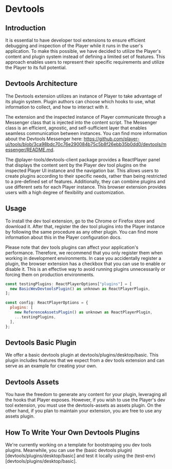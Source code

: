 # Devtools

## Introduction
It is essential to have developer tool extensions to ensure efficient debugging and inspection of the Player while it runs in the user's application. To make this possible, we have decided to utilize the Player's content and plugin system instead of defining a limited set of features. This approach enables users to represent their specific requirements and utilize the Player to its full potential.

## Devtools Architecture
The Devtools extension utilizes an instance of Player to take advantage of its plugin system. Plugin authors can choose which hooks to use, what information to collect, and how to interact with it.

The extension and the inspected instance of Player communicate through a Messenger class that is injected into the content script. The Messenger class is an efficient, agnostic, and self-sufficient layer that enables seamless communication between instances. You can find more information about the Devtools Messenger here: https://github.com/player-ui/tools/blob/3ca98bdc70c76e290084b75c5b8f26ebb35b0dd0/devtools/messenger/README.md.

The @player-tools/devtools-client package provides a ReactPlayer panel that displays the content sent by the Player dev tool plugins on the inspected Player UI instance and the navigation bar. This allows users to create plugins according to their specific needs, rather than being restricted to a pre-defined set of features. Additionally, they can combine plugins and use different sets for each Player instance. This browser extension provides users with a high degree of flexibility and customization.

## Usage
To install the dev tool extension, go to the Chrome or Firefox store and download it. After that, register the dev tool plugins into the Player instance by following the same procedure as any other plugin. You can find more information about this in the Player configuration docs.

Please note that dev tools plugins can affect your application's performance. Therefore, we recommend that you only register them when working in development environments. In case you accidentally register a plugin, the browser extension has a checkbox that you can use to enable or disable it. This is an effective way to avoid running plugins unnecessarily or forcing them on production environments.

```javascript
const testingPlugins: ReactPlayerOptions["plugins"] = [
  new BasicWevDevtoolsPlugin() as unknown as ReactPlayerPlugin,
];

const config: ReactPlayerOptions = {
  plugins: [
    new ReferenceAssetsPlugin() as unknown as ReactPlayerPlugin,
    ...testingPlugins,
  ],
};
```


## Devtools Basic Plugin
We offer a basic devtools plugin at devtools/plugins/desktop/basic. This plugin includes features that we expect from a dev tools extension and can serve as an example for creating your own.


## Devtools Assets
You have the freedom to generate any content for your plugin, leveraging all the hooks that Player exposes. However, if you wish to use the Player's dev tool extension, you must use the devtools-assets as assets plugin. On the other hand, if you plan to maintain your extension, you are free to use any assets plugin.


## How To Write Your Own Devtools Plugins
We're currently working on a template for bootstraping you dev tools plugins. Meanwhile, you can use the (basic devtools plugin)[devtools/plugins/desktop/basic] and test it locally using the (test-env)[devtools/plugins/desktop/basic].

